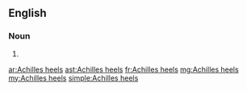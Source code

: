 ==English==

===Noun===
{{head|en|noun plural form|head=[[Achilles]] [[heel]]s}}

# {{plural of|Achilles heel|lang=en}}

[[ar:Achilles heels]]
[[ast:Achilles heels]]
[[fr:Achilles heels]]
[[mg:Achilles heels]]
[[my:Achilles heels]]
[[simple:Achilles heels]]